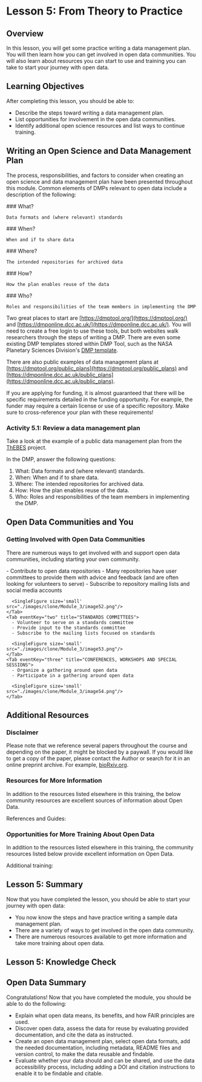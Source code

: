 # Lesson 5: From Theory to Practice

## Overview

In this lesson, you will get some practice writing a data management plan. You will then learn how you can get involved in open data communities. You will also learn about resources you can start to use and training you can take to start your journey with open data.

## Learning Objectives

After completing this lesson, you should be able to:

- Describe the steps toward writing a data management plan.
- List opportunities for involvement in the open data communities.
- Identify additional open science resources and list ways to continue training.

## Writing an Open Science and Data Management Plan

The process, responsibilities, and factors to consider when creating an open science and data management plan have been presented throughout this module. Common elements of DMPs relevant to open data include a description of the following:

<MultiSlider>
  <SliderItem type="multi">
    ### What?
    
    Data formats and (where relevant) standards
  </SliderItem>
  <SliderItem type="multi">
    ### When?
    
    When and if to share data
  </SliderItem>
  <SliderItem type="multi">
    ### Where?
    
    The intended repositories for archived data
  </SliderItem>
  <SliderItem type="multi">
    ### How?
    
    How the plan enables reuse of the data
  </SliderItem>
  <SliderItem type="multi">
    ### Who?
    
    Roles and responsibilities of the team members in implementing the DMP
  </SliderItem>
</MultiSlider>

Two great places to start are [https://dmptool.org/](https://dmptool.org/) and [https://dmponline.dcc.ac.uk/](https://dmponline.dcc.ac.uk/). You will need to create a free login to use these tools, but both websites walk researchers through the steps of writing a DMP. There are even some existing DMP templates stored within DMP Tool, such as the NASA Planetary Sciences Division's [DMP template](https://science.nasa.gov/researchers/templates-planetary-science-division-appendix-c-roses-proposals/).

There are also public examples of data management plans at [https://dmptool.org/public_plans](https://dmptool.org/public_plans) and [https://dmponline.dcc.ac.uk/public_plans](https://dmponline.dcc.ac.uk/public_plans).

If you are applying for funding, it is almost guaranteed that there will be specific requirements detailed in the funding opportunity. For example, the funder may require a certain license or use of a specific repository. Make sure to cross-reference your plan with these requirements!

### Activity 5.1: Review a data management plan

Take a look at the example of a public data management plan from the [ThEBES](https://dmptool.org/plans/30771/export.pdf?export%5Bquestion_headings%5D=true) project.

In the DMP, answer the following questions:

1. What: Data formats and (where relevant) standards.
2. When: When and if to share data.
3. Where: The intended repositories for archived data.
4. How: How the plan enables reuse of the data.
5. Who: Roles and responsibilities of the team members in implementing the DMP.

## Open Data Communities and You

### Getting Involved with Open Data Communities

There are numerous ways to get involved with and support open data communities, including starting your own community.

<CustomTabs>
    <Tab eventKey="one" title="REPOSITORIES">
      - Contribute to open data repositories
      - Many repositories have user committees to provide them with advice and feedback (and are often looking for volunteers to serve)
      - Subscribe to repository mailing lists and social media accounts
      
      <SingleFigure size='small' src="./images/clone/Module_3/image52.png"/>
    </Tab>
    <Tab eventKey="two" title="STANDARDS COMMITTEES">
      - Volunteer to serve on a standards committee
      - Provide input to the standards committee
      - Subscribe to the mailing lists focused on standards

      <SingleFigure size='small' src="./images/clone/Module_3/image53.png"/>
    </Tab>
    <Tab eventKey="three" title="CONFERENCES, WORKSHOPS AND SPECIAL SESSIONS">
      - Organize a gathering around open data
      - Participate in a gathering around open data

      <SingleFigure size='small' src="./images/clone/Module_3/image54.png"/>
    </Tab>
</CustomTabs>

## Additional Resources

### Disclaimer

Please note that we reference several papers throughout the course and depending on the paper, it might be blocked by a paywall. If you would like to get a copy of the paper, please contact the Author or search for it in an online preprint archive. For example, [bioRxiv.org](http://biorxiv.org/).

### Resources for More Information

In addition to the resources listed elsewhere in this training, the below community resources are excellent sources of information about Open Data.

References and Guides:

<Resources>
  <Resource title="NASA Science Mission Directorate's Open-Source Science Guidance for researchers" buttonTitle="Click to Learn" link="http://science.nasa.gov/oss-guidance"/>
  <Resource title="Open Data Module from OpenSciency" buttonTitle="Click to Learn" link="https://github.com/opensciency/sprint-content/tree/main/open-data"/>
  <Resource title="Resources for open data through the US federal government" buttonTitle="Click to Learn" link="https://resources.data.gov/"/>
  <Resource title="The FAIR Principles from FAIRsharing.org" buttonTitle="Click to Learn" link="https://fairsharing.org/FAIRsharing.WWI10U"/>
  <Resource title="The Open Data Handbook" buttonTitle="Click to Learn" link="http://opendatahandbook.org/guide/en/"/>
  <Resource title="Reproducible Research and Data Analysis from FOSTER Open Science" buttonTitle="Click to Learn" link="https://github.com/Open-Science-Training-Handbook/Open-Science-Training-Handbook_EN/blob/master/02OpenScienceBasics/04ReproducibleResearchAndDataAnalysis.md"/>
  <Resource title="Data publishing guidelines from the Data Management Expert Guide" buttonTitle="Click to Learn" link="https://www.cessda.eu/Training/Training-Resources/Library/Data-Management-Expert-Guide/6.-Archive-Publish/Data-publishing-routes"/>
  <Resource title="DataTags: A Harvard University Privacy Tools project to help researchers use and share sensitive data" buttonTitle="Click to Learn" link="https://privacytools.seas.harvard.edu/datatags"/>
  <Resource title="Best Practices for Data Publication in the Astronomical Literature by Chen et al." buttonTitle="Click to Learn" link="https://ui.adsabs.harvard.edu/link_gateway/2022ApJS2605C/doi:10.3847/1538-4365/ac6268"/>
</Resources>

### Opportunities for More Training About Open Data

In addition to the resources listed elsewhere in this training, the community resources listed below provide excellent information on Open Data.

Additional training:

<Resources>
  <Resource title="GODAN MOOC about how to use, make, and share open data" buttonTitle="Click to Learn" link="https://aims.gitbook.io/open-data-mooc/"/>
  <Resource title="Data literacy lessons for an array of disciplines from the Carpentries" buttonTitle="Click to Learn" link="https://datacarpentry.org/lessons/"/>
  <Resource title="MOOC on Data Management, Sharing and Services for Agriculture Development" buttonTitle="Click to Learn" link="https://aims.gitbook.io/farm-data-mooc/"/>
</Resources>

## Lesson 5: Summary

Now that you have completed the lesson, you should be able to start your journey with open data:

- You now know the steps and have practice writing a sample data management plan.
- There are a variety of ways to get involved in the open data community.
- There are numerous resources available to get more information and take more training about open data.

## Lesson 5: Knowledge Check

<SimpleQuiz id="quiz-m3-l5-knowledge-check">
  <MultipleChoice question='Which of the following are steps to include in a data management plan (DMP)?'>
    <MultipleAnswer text='What: Data formats and (where relevant) standards' id='answer-1' isAnswer='true'/>
    <MultipleAnswer text='When: When and if to share data' id='answer-2' isAnswer='true'/>
    <MultipleAnswer text='Why: Why you used an online DMP template' id='answer-3' isAnswer='false'/>
    <MultipleAnswer text='Where: The intended repositories for archived data' id='answer-4' isAnswer='true'/>
    <MultipleAnswer text='Which: Which data communities you are involved in' id='answer-5' isAnswer='false'/>
    <MultipleAnswer text='How: How the plan enables reuse of the data' id='answer-6' isAnswer='true'/>
    <MultipleAnswer text='Who: Roles and responsibilities of the team members in implementing the DMP' id='answer-7' isAnswer='true'/>
  </MultipleChoice>
  <MultipleChoice question='What are the three broad categories of getting involved with open data communities discussed in this lesson?'>
    <MultipleAnswer text='Engage with repositories' id='answer-1' isAnswer='true'/>
    <MultipleAnswer text='Join standards committees' id='answer-2' isAnswer='true'/>
    <MultipleAnswer text='Write a data management plan (DMP)' id='answer-3' isAnswer='false'/>
    <MultipleAnswer text='Volunteer and participate in conferences, workshops, and special sessions' id='answer-4' isAnswer='true'/>
    <MultipleAnswer text='Identify data sharing roles and responsibilities on your team' id='answer-5' isAnswer='false'/>
  </MultipleChoice>
</SimpleQuiz>

## Open Data Summary

Congratulations! Now that you have completed the module, you should be able to do the following:

- Explain what open data means, its benefits, and how FAIR principles are used.
- Discover open data, assess the data for reuse by evaluating provided documentation, and cite the data as instructed.
- Create an open data management plan, select open data formats, add the needed documentation, including metadata, README files and version control, to make the data reusable and findable.
- Evaluate whether your data should and can be shared, and use the data accessibility process, including adding a DOI and citation instructions to enable it to be findable and citable.

<CompletionDocked/>